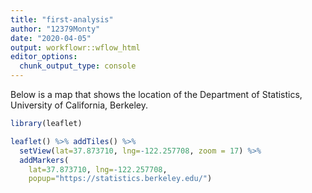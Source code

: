 ```yaml
---
title: "first-analysis"
author: "12379Monty"
date: "2020-04-05"
output: workflowr::wflow_html
editor_options:
  chunk_output_type: console
---
```



Below is a map that shows the location of the
Department of Statistics, University of California, Berkeley.

```r
library(leaflet)

leaflet() %>% addTiles() %>%
  setView(lat=37.873710, lng=-122.257708, zoom = 17) %>%
  addMarkers(
    lat=37.873710, lng=-122.257708,
    popup="https://statistics.berkeley.edu/")

```


